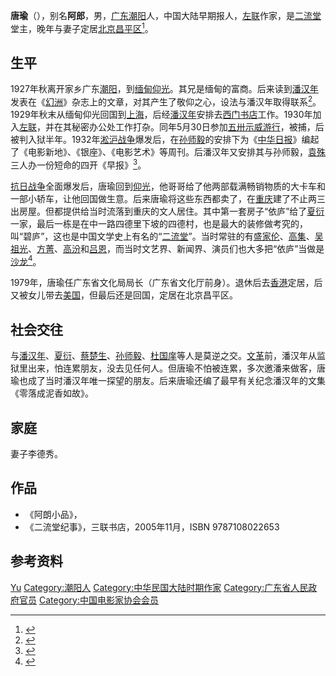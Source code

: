 '''唐瑜'''（{{bd|1912年||2010年|8月18日}}），别名'''阿郎'''，男，[[广东|广东]][[潮阳|潮阳]]人，中国大陆早期报人，[[左联|左联]]作家，是[[二流堂|二流堂]]堂主，晚年与妻子定居[[北京|北京]][[昌平区|昌平区]]<ref>{{cite web| language=zh-cn| publisher=中国作家网转《老照片》| title=劫后重逢| url=http://www.chinawriter.com.cn/bk/2005-04-29/2535.html| author=吕恩| date=2005年4月29日| accessdate=2010-05-26| archive-date=2019-01-11| archive-url=https://web.archive.org/web/20190111182435/http://www.chinawriter.com.cn/bk/2005-04-29/2535.html| dead-url=no}}</ref>。

== 生平 ==
1927年秋离开家乡广东[[潮阳|潮阳]]，到[[缅甸|缅甸]][[仰光|仰光]]。其兄是缅甸的富商。后来读到[[潘汉年|潘汉年]]发表在《[[幻洲|幻洲]]》杂志上的文章，对其产生了敬仰之心，设法与潘汉年取得联系<ref>{{cite web| language=zh-cn| publisher=安徽省政府网| title=潘汉年在团河农场| url=http://www.ah.gov.cn/zfgb/gbcontent.asp?id=1678| author=| date=1998年10月| accessdate=2010-05-26| deadurl=yes| archiveurl=https://web.archive.org/web/20070607220120/http://www.ah.gov.cn/zfgb/gbcontent.asp?id=1678| archivedate=2007-06-07}}</ref>。1929年秋末从缅甸仰光回国到[[上海|上海]]，后经[[潘汉年|潘汉年]]安排去[[西门书店|西门书店]]工作。1930年加入[[左联|左联]]，并在其秘密办公处工作打杂。同年5月30日参加[[五卅运动|五卅示威游行]]，被捕，后被判入狱半年。1932年[[一·二八事变|淞沪战争]]爆发后，在[[孙师毅|孙师毅]]的安排下为《[[中华日报|中华日报]]》编起了《电影新地》、《银座》、《电影艺术》等周刊。后潘汉年又安排其与孙师毅，[[袁殊|袁殊]]三人办一份短命的四开《早报》<ref>{{cite book | publisher=生活·读书·新知三联书店| title=二流堂纪事| author=唐瑜 | date=2005年11月 | isbn=7108022656 }}</ref>。

[[抗日战争|抗日战争]]全面爆发后，唐瑜回到[[仰光|仰光]]，他哥哥给了他两部载满畅销物质的大卡车和一部小轿车，让他回国做生意。后来唐瑜将这些东西都卖了，在[[重庆|重庆]]建了不止两三出房屋。但都提供给当时流落到重庆的文人居住。其中第一套房子“依庐”给了[[夏衍|夏衍]]一家，最后一栋是在中一路四德里下坡的四德村，也是最大的装修做考究的，叫“碧庐”，这也是中国文学史上有名的“[[二流堂|二流堂]]”。当时常驻的有[[盛家伦|盛家伦]]、[[高集|高集]]、[[吴祖光|吴祖光]]、[[方菁|方菁]]、[[高汾|高汾]]和[[吕恩|吕恩]]，而当时文艺界、新闻界、演员们也大多把“依庐”当做是[[沙龙|沙龙]]<ref>{{cite web | language=zh-cn | publisher=安徽省政府网 | title=吴祖光文：“二流堂”奇冤大案 | url=http://www.people.com.cn/GB/wenyu/223/10570/10573/20030410/968128.html | author=吴祖光 | date=2003年4月10日 | accessdate=2010-05-26 | archive-date=2004-05-23 | archive-url=https://web.archive.org/web/20040523050220/http://www.people.com.cn/GB/wenyu/223/10570/10573/20030410/968128.html | dead-url=no }}</ref>。

1979年，唐瑜任广东省文化局局长（广东省文化厅前身）。退休后去[[香港|香港]]定居，后又被女儿带去[[美国|美国]]，但最后还是回国，定居在北京昌平区。

== 社会交往 ==
与[[潘汉年|潘汉年]]、[[夏衍|夏衍]]、[[蔡楚生|蔡楚生]]、[[孙师毅|孙师毅]]、[[杜国庠|杜国庠]]等人是莫逆之交。[[文革|文革]]前，潘汉年从监狱里出来，怕连累朋友，没去见任何人。但唐瑜不怕被连累，多次邀潘来做客，唐瑜也成了当时潘汉年唯一探望的朋友。后来唐瑜还编了最早有关纪念潘汉年的文集《零落成泥香如故》。

== 家庭 ==
妻子李德秀。

== 作品 ==
*《阿朗小品》，
*《二流堂纪事》，三联书店，2005年11月，ISBN 9787108022653

== 参考资料 ==
{{reflist}}

{{中国电影工作者协会第三届理事会}}
{{中国电影家协会第四届理事会}}

{{Normdaten}}
{{DEFAULTSORT:Tang Yu}}
[[Category:唐姓|Yu]]
[[Category:潮阳人|Category:潮阳人]]
[[Category:中华民国大陆时期作家|Category:中华民国大陆时期作家]]
[[Category:广东省人民政府官员|Category:广东省人民政府官员]]
[[Category:中国电影家协会会员|Category:中国电影家协会会员]]